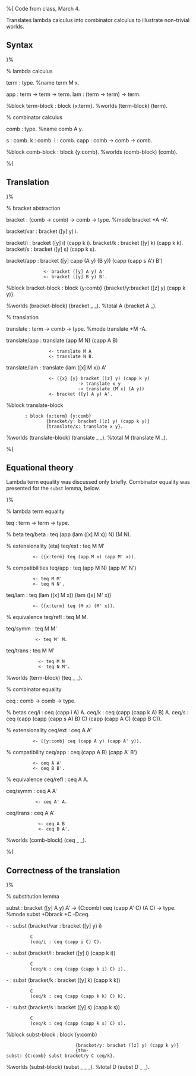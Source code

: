 %{
Code from class, March 4.

Translates lambda calculus into combinator calculus to illustrate non-trivial worlds.

== Syntax ==

}%

% lambda calculus

term : type.                    %name term M x.

app : term -> term -> term.
lam : (term -> term) -> term.

%block term-block : block {x:term}.
%worlds (term-block) (term).

% combinator calculus

comb : type.                    %name comb A y.

s : comb.
k : comb.
i : comb.
capp : comb -> comb -> comb.

%block comb-block : block {y:comb}.
%worlds (comb-block) (comb).

%{

== Translation ==

}%

% bracket abstraction

bracket : (comb -> comb) -> comb -> type.
%mode bracket +A -A'.

bracket/var : bracket ([y] y) i.

bracket/i : bracket ([y] i) (capp k i).
bracket/k : bracket ([y] k) (capp k k).
bracket/s : bracket ([y] s) (capp k s).

bracket/app : bracket ([y] capp (A y) (B y)) (capp (capp s A') B')
               <- bracket ([y] A y) A'
               <- bracket ([y] B y) B'.

%block bracket-block : block {y:comb} {bracket/y:bracket ([z] y) (capp k y)}.

%worlds (bracket-block) (bracket _ _).
%total A (bracket A _).


% translation

translate : term -> comb -> type.
%mode translate +M -A.

translate/app : translate (app M N) (capp A B)
                 <- translate M A
                 <- translate N B.

translate/lam : translate (lam ([x] M x)) A'
                 <- ({x} {y} bracket ([z] y) (capp k y)
                            -> translate x y
                            -> translate (M x) (A y))
                 <- bracket ([y] A y) A'.

%block translate-block
        : block {x:term} {y:comb}
                {bracket/y: bracket ([z] y) (capp k y)}
                {translate/x: translate x y}.
%worlds (translate-block) (translate _ _).
%total M (translate M _).

%{

== Equational theory ==

Lambda term equality was discussed only briefly.  Combinator equality was presented for the <tt>subst</tt> lemma, below.

}%

% lambda term equality

teq : term -> term -> type.

% beta
teq/beta : teq (app (lam ([x] M x)) N) (M N).

% extensionality (eta)
teq/ext : teq M M'
           <- ({x:term} teq (app M x) (app M' x)).

% compatibilities
teq/app : teq (app M N) (app M' N')
           <- teq M M'
           <- teq N N'.

teq/lam : teq (lam ([x] M x)) (lam ([x] M' x))
           <- ({x:term} teq (M x) (M' x)).

% equivalence
teq/refl : teq M M.

teq/symm : teq M M'
            <- teq M' M.

teq/trans : teq M M'
             <- teq M N
             <- teq N M'.

%worlds (term-block) (teq _ _).


% combinator equality

ceq : comb -> comb -> type.

% betas
ceq/i : ceq (capp i A) A.
ceq/k : ceq (capp (capp k A) B) A.
ceq/s : ceq (capp (capp (capp s A) B) C) (capp (capp A C) (capp B C)).

% extensionality
ceq/ext : ceq A A'
           <- ({y:comb} ceq (capp A y) (capp A' y)).

% compatibility
ceq/app : ceq (capp A B) (capp A' B')
           <- ceq A A'
           <- ceq B B'.

% equivalence
ceq/refl : ceq A A.

ceq/symm : ceq A A'
            <- ceq A' A.

ceq/trans : ceq A A'
             <- ceq A B
             <- ceq B A'.

%worlds (comb-block) (ceq _ _).



%{

== Correctness of the translation ==

}%

% substitution lemma

subst : bracket ([y] A y) A' -> {C:comb} ceq (capp A' C) (A C) -> type.
%mode subst +Dbrack +C -Dceq.

- : subst (bracket/var : bracket ([y] y) i)
          C
          (ceq/i : ceq (capp i C) C).

- : subst (bracket/i : bracket ([y] i) (capp k i))
          C
          (ceq/k : ceq (capp (capp k i) C) i).

- : subst (bracket/k : bracket ([y] k) (capp k k))
          C
          (ceq/k : ceq (capp (capp k k) C) k).

- : subst (bracket/s : bracket ([y] s) (capp k s))
          C
          (ceq/k : ceq (capp (capp k s) C) s).

%block subst-block : block {y:comb}
                           {bracket/y: bracket ([z] y) (capp k y)}
                           {thm-subst: {C:comb} subst bracket/y C ceq/k}.
%worlds (subst-block) (subst _ _ _).
%total D (subst D _ _).
